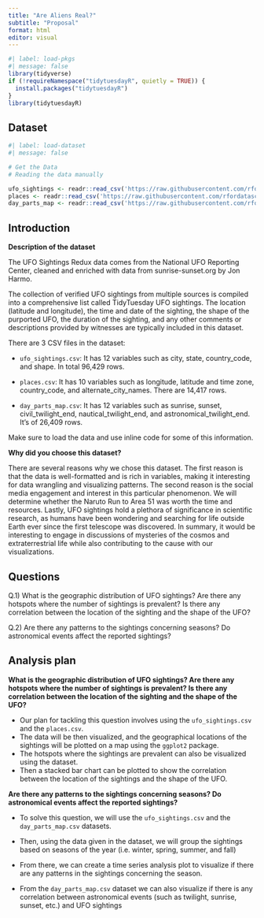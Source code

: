 ```yaml
---
title: "Are Aliens Real?"
subtitle: "Proposal"
format: html
editor: visual
---
```


```r
#| label: load-pkgs
#| message: false
library(tidyverse)
if (!requireNamespace("tidytuesdayR", quietly = TRUE)) {
  install.packages("tidytuesdayR")
}
library(tidytuesdayR)
```

## Dataset

```r
#| label: load-dataset
#| message: false

# Get the Data
# Reading the data manually

ufo_sightings <- readr::read_csv('https://raw.githubusercontent.com/rfordatascience/tidytuesday/master/data/2023/2023-06-20/ufo_sightings.csv')
places <- readr::read_csv('https://raw.githubusercontent.com/rfordatascience/tidytuesday/master/data/2023/2023-06-20/places.csv')
day_parts_map <- readr::read_csv('https://raw.githubusercontent.com/rfordatascience/tidytuesday/master/data/2023/2023-06-20/day_parts_map.csv')

```

## Introduction

**Description of the dataset**

The UFO Sightings Redux data comes from the National UFO Reporting Center, cleaned and enriched with data from sunrise-sunset.org by Jon Harmo.

The collection of verified UFO sightings from multiple sources is compiled into a comprehensive list called TidyTuesday UFO sightings. The location (latitude and longitude), the time and date of the sighting, the shape of the purported UFO, the duration of the sighting, and any other comments or descriptions provided by witnesses are typically included in this dataset.

There are 3 CSV files in the dataset:

-   `ufo_sightings.csv`: It has 12 variables such as city, state, country_code, and shape. In total 96,429 rows.

-   `places.csv`: It has 10 variables such as longitude, latitude and time zone, country_code, and alternate_city_names. There are 14,417 rows.

-   `day_parts_map.csv`: It has 12 variables such as sunrise, sunset, civil_twilight_end, nautical_twilight_end, and astronomical_twilight_end. It’s of 26,409 rows.

Make sure to load the data and use inline code for some of this information.

**Why did you choose this dataset?**

There are several reasons why we chose this dataset. The first reason is that the data is well-formatted and is rich in variables, making it interesting for data wrangling and visualizing patterns. The second reason is the social media engagement and interest in this particular phenomenon. We will determine whether the Naruto Run to Area 51 was worth the time and resources. Lastly, UFO sightings hold a plethora of significance in scientific research, as humans have been wondering and searching for life outside Earth ever since the first telescope was discovered. In summary, it would be interesting to engage in discussions of mysteries of the cosmos and extraterrestrial life while also contributing to the cause with our visualizations.

## Questions

Q.1) What is the geographic distribution of UFO sightings? Are there any hotspots where the number of sightings is prevalent? Is there any correlation between the location of the sighting and the shape of the UFO?

Q.2) Are there any patterns to the sightings concerning seasons? Do astronomical events affect the reported sightings?

## Analysis plan

**What is the geographic distribution of UFO sightings? Are there any hotspots where the number of sightings is prevalent? Is there any correlation between the location of the sighting and the shape of the UFO?**

-   Our plan for tackling this question involves using the `ufo_sightings.csv` and the `places.csv`.
-   The data will be then visualized, and the geographical locations of the sightings will be plotted on a map using the `ggplot2` package.
-   The hotspots where the sightings are prevalent can also be visualized using the dataset.
-   Then a stacked bar chart can be plotted to show the correlation between the location of the sightings and the shape of the UFO.

**Are there any patterns to the sightings concerning seasons? Do astronomical events affect the reported sightings?**

* To solve this question, we will use the `ufo_sightings.csv` and the `day_parts_map.csv` datasets.

* Then, using the data given in the dataset, we will group the sightings based on seasons of the year (i.e. winter, spring, summer, and fall)

* From there, we can create a time series analysis plot to visualize if there are any patterns in the sightings concerning the season.

* From the `day_parts_map.csv` dataset we can also visualize if there is any  correlation between astronomical events (such as twilight, sunrise, sunset, etc.) and UFO sightings
